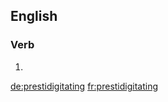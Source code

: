==English==

===Verb===
{{head|en|present participle}}

# {{present participle of|prestidigitate|lang=en}}

[[de:prestidigitating]]
[[fr:prestidigitating]]